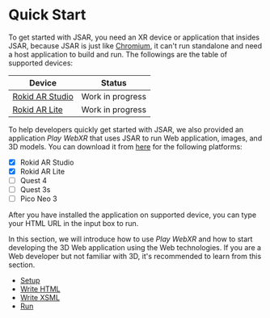 # Quick Start

To get started with JSAR, you need an XR device or application that insides JSAR, because JSAR is just like [Chromium][], it can't run standalone and need a host application to build and run. The followings are the table of supported devices:

| Device | Status |
| --- | --- |
| [Rokid AR Studio][] | Work in progress |
| [Rokid AR Lite][] | Work in progress |

To help developers quickly get started with JSAR, we also provided an application _Play WebXR_ that uses JSAR to run Web application, images, and 3D models. You can download it from [here](https://foobar) for the following platforms:

- [x] Rokid AR Studio
- [x] Rokid AR Lite
- [ ] Quest 4
- [ ] Quest 3s
- [ ] Pico Neo 3

After you have installed the application on supported device, you can type your HTML URL in the input box to run.

In this section, we will introduce how to use _Play WebXR_ and how to start developing the 3D Web application using the Web technologies. If you are a Web developer but not familiar with 3D, it's recommended to learn from this section.

- [Setup](./quick-start/setup)
- [Write HTML](./quick-start/write-html)
- [Write XSML](./quick-start/write-xsml)
- [Run](./quick-start/run)

[Chromium]: https://www.chromium.org/Home
[Rokid AR Studio]: https://arstudio.rokid.com/
[Rokid AR Lite]: https://arlite.rokid.com/
